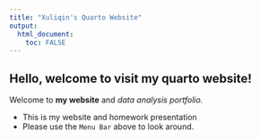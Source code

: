 ```yaml
---
title: "Xuliqin's Quarto Website"
output: 
  html_document:
    toc: FALSE
---
```



## Hello, welcome to visit my quarto website! 


Welcome to **my website** and _data analysis portfolio._ 

* This is my website and homework presentation
* Please use the `Menu Bar` above to look around.


